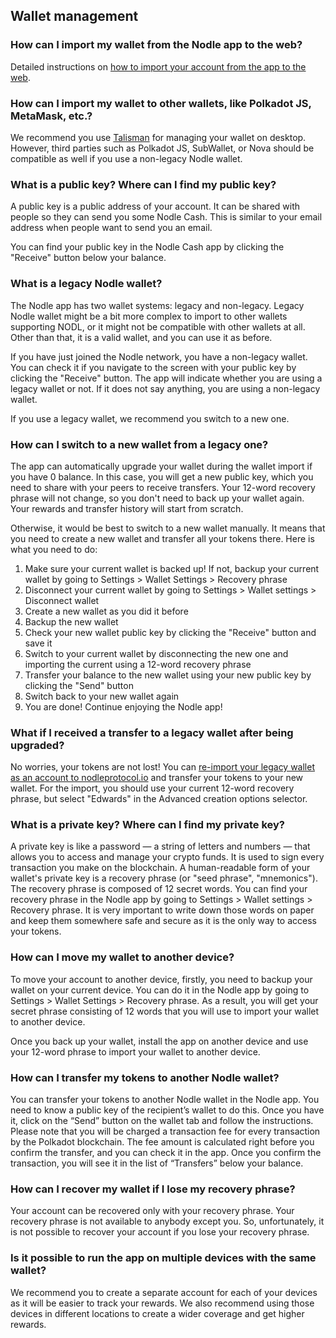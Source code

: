 ## Wallet management

### How can I import my wallet from the Nodle app to the web?

Detailed instructions on [how to import your account from the app to the web](./reimport-your-account).

### How can I import my wallet to other wallets, like Polkadot JS, MetaMask, etc.?

We recommend you use [Talisman](../talisman/introduction) for managing your wallet on desktop. However, third parties 
such as Polkadot JS, SubWallet, or Nova should be compatible as well if you use a non-legacy Nodle wallet.

### What is a public key? Where can I find my public key?

A public key is a public address of your account. It can be shared with people so they can send you some Nodle Cash.
This is similar to your email address when people want to send you an email.

You can find your public key in the Nodle Cash app by clicking the "Receive" button below your balance.

### What is a legacy Nodle wallet?

The Nodle app has two wallet systems: legacy and non-legacy. Legacy Nodle wallet might be a bit more complex
to import to other wallets supporting NODL, or it might not be compatible with other wallets at all. Other than that, it
is a valid wallet, and you can use it as before.

If you have just joined the Nodle network, you have a non-legacy wallet. You can check it if you navigate to the screen 
with your public key by clicking the "Receive" button. The app will indicate whether you are using a legacy wallet or not.
If it does not say anything, you are using a non-legacy wallet.

If you use a legacy wallet, we recommend you switch to a new one.

### How can I switch to a new wallet from a legacy one?

The app can automatically upgrade your wallet during the wallet import if you have 0 balance.
In this case, you will get a new public key, which you need to share with your peers to receive transfers. Your 
12-word recovery phrase will not change, so you don't need to back up your wallet again. Your rewards and transfer
history will start from scratch.

Otherwise, it would be best to switch to a new wallet manually. It means that you need to create a new wallet and transfer
all your tokens there.
Here is what you need to do:
1. Make sure your current wallet is backed up! If not, backup your current wallet by going to Settings > Wallet Settings >
Recovery phrase
2. Disconnect your current wallet by going to Settings > Wallet settings > Disconnect wallet
3. Create a new wallet as you did it before
4. Backup the new wallet
5. Check your new wallet public key by clicking the "Receive" button and save it
6. Switch to your current wallet by disconnecting the new one and importing the current using a 12-word recovery phrase
7. Transfer your balance to the new wallet using your new public key by clicking the "Send" button
8. Switch back to your new wallet again
9. You are done! Continue enjoying the Nodle app!

### What if I received a transfer to a legacy wallet after being upgraded?

No worries, your tokens are not lost! You can [re-import your legacy wallet as an account to nodleprotocol.io](./reimport-your-account) and 
transfer your tokens to your new wallet. For the import, you should use your current 12-word recovery phrase, but select 
"Edwards" in the Advanced creation options selector.

### What is a private key? Where can I find my private key?

A private key is like a password — a string of letters and numbers — that allows you to access and manage your crypto 
funds. It is used to sign every transaction you make on the blockchain. A human-readable form of your wallet's private 
key is a recovery phrase (or "seed phrase", "mnemonics"). The recovery phrase is composed of 12 secret words. You can 
find your recovery phrase in the Nodle app by going to Settings > Wallet settings > Recovery phrase. It is very important 
to write down those words on paper and keep them somewhere safe and secure as it is the only way to access your tokens.

### How can I move my wallet to another device?

To move your account to another device, firstly, you need to backup your wallet on your current device.
You can do it in the Nodle app by going to Settings > Wallet Settings > Recovery phrase. As a result,
you will get your secret phrase consisting of 12 words that you will use to import your wallet to another device.

Once you back up your wallet, install the app on another device and use your 12-word phrase to import your wallet
to another device.

### How can I transfer my tokens to another Nodle wallet?

You can transfer your tokens to another Nodle wallet in the Nodle app. You need to know a public key of the
recipient’s wallet to do this. Once you have it, click on the “Send” button on the wallet tab and follow the instructions.
Please note that you will be charged a transaction fee for every transaction by the Polkadot blockchain. The fee amount
is calculated right before you confirm the transfer, and you can check it in the app. Once you confirm the transaction,
you will see it in the list of “Transfers” below your balance.

### How can I recover my wallet if I lose my recovery phrase?

Your account can be recovered only with your recovery phrase. Your recovery phrase is not available to anybody except you. So,
unfortunately, it is not possible to recover your account if you lose your recovery phrase.

### Is it possible to run the app on multiple devices with the same wallet?

We recommend you to create a separate account for each of your devices as it will be easier to track your rewards. We
also recommend using those devices in different locations to create a wider coverage and get higher rewards.
